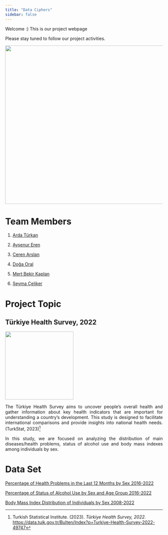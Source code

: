 ```yaml
---
title: "Data Ciphers"
sidebar: false 
---
```


Welcome :) This is our project webpage

Please stay tuned to follow our project activities.

![](ourlogo.png){width="507"}

# Team Members

1.  [Arda Türkan](https://emu-hacettepe-analytics.github.io/emu430-fall2023-ardaturkan/)

2.  [Ayşenur Eren](https://emu-hacettepe-analytics.github.io/emu430-fall2023-AysenurErenn/)

3.  [Ceren Arslan](https://emu-hacettepe-analytics.github.io/emu430-fall2023-ccerenarslan/)

4.  [Doğa Oral](https://tr.wikipedia.org/wiki/Sebastian_Szyma%C5%84ski)

5.  [Mert Bekir Kaplan](https://emu-hacettepe-analytics.github.io/emu430-fall2023-mer7kaplan/)

6.  [Şeyma Çeliker](https://tr.wikipedia.org/wiki/Mauro_Icardi)

# Project Topic

## Türkiye Health Survey, 2022

![](medical.gif){fig-align="center" width="218"}

::: {style="text-align: justify"}
The Türkiye Health Survey aims to uncover people's overall health and gather information about key health indicators that are important for understanding a country's development. This study is designed to facilitate international comparisons and provide insights into national health needs. (TurkStat, 2023)[^1]

In this study, we are focused on analyzing the distribution of main diseases/health problems, status of alcohol use and body mass indexes among individuals by sex.
:::

[^1]: Turkish Statistical Institute. (2023). *Türkiye Health Survey, 2022*. <https://data.tuik.gov.tr/Bulten/Index?p=Turkiye-Health-Survey-2022-49747>

# Data Set

[Percentage of Health Problems in the Last 12 Months by Sex 2016-2022](https://github.com/emu-hacettepe-analytics/emu430-fall2023-team-data_ciphers/raw/master/dataset1.xls)

[Percentage of Status of Alcohol Use by Sex and Age Group 2016-2022](https://github.com/emu-hacettepe-analytics/emu430-fall2023-team-data_ciphers/raw/master/dataset2.xls)

[Body Mass Index Distribution of Individuals by Sex 2008-2022](https://github.com/emu-hacettepe-analytics/emu430-fall2023-team-data_ciphers/raw/master/dataset3.xls)
